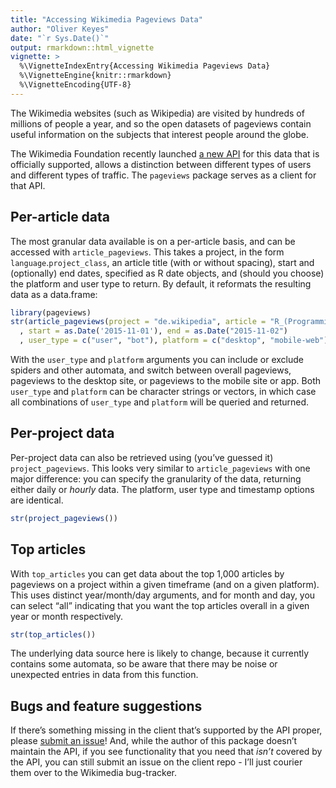 ```yaml
---
title: "Accessing Wikimedia Pageviews Data"
author: "Oliver Keyes"
date: "`r Sys.Date()`"
output: rmarkdown::html_vignette
vignette: >
  %\VignetteIndexEntry{Accessing Wikimedia Pageviews Data}
  %\VignetteEngine{knitr::rmarkdown}
  %\VignetteEncoding{UTF-8}
---
```


The Wikimedia websites (such as Wikipedia) are visited by hundreds of millions of people a year, and so the open datasets of pageviews
contain useful information on the subjects that interest people around the globe.

The Wikimedia Foundation recently launched [a new API](https://wikimedia.org/api/rest_v1/?doc#!/Pageviews_data/) for this data that is officially supported, allows a distinction between
different types of users and different types of traffic. The `pageviews` package serves as a client for that API.

## Per-article data

The most granular data available is on a per-article basis, and can be accessed with `article_pageviews`. This takes a project,
in the form `language`.`project_class`, an article title (with or without spacing), start and (optionally) end dates, specified as R date objects, and (should you choose) the platform and user type to return. By default, it reformats the resulting data as a data.frame:

```r
library(pageviews)
str(article_pageviews(project = "de.wikipedia", article = "R_(Programmiersprache)"
  , start = as.Date('2015-11-01'), end = as.Date("2015-11-02")
  , user_type = c("user", "bot"), platform = c("desktop", "mobile-web")))
```

With the `user_type` and `platform` arguments you can include or exclude spiders and other automata, and switch between overall pageviews, pageviews to the desktop site, or pageviews to the mobile site or app. Both `user_type` and `platform` can be character strings or vectors, in which case all combinations of `user_type` and `platform` will be queried and returned.

## Per-project data

Per-project data can also be retrieved using (you've guessed it) `project_pageviews`. This looks very similar to `article_pageviews`
with one major difference: you can specify the granularity of the data, returning either daily or *hourly* data. The platform, user type and timestamp options are identical.

```r
str(project_pageviews())
```

## Top articles

With `top_articles` you can get data about the top 1,000 articles by pageviews on a project within a given timeframe (and on a given platform). This uses distinct year/month/day arguments, and for month and day, you can select "all" indicating that you want the top
articles overall in a given year or month respectively.

```r
str(top_articles())
```

The underlying data source here is likely to change, because it currently contains some automata, so be aware that there may be noise
or unexpected entries in data from this function.

## Bugs and feature suggestions
If there's something missing in the client that's supported by the API proper, please [submit an issue](https://github.com/Ironholds/pageviews/issues)! And, while the author of this package doesn't maintain the API, if you see functionality that you need that *isn't* covered by the API, you can still submit an issue on the client repo - I'll just courier them over to the Wikimedia bug-tracker.
